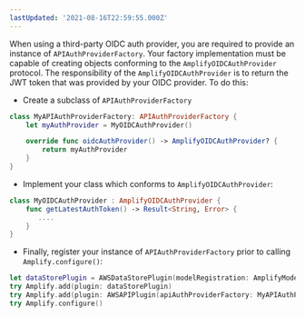 ```yaml
---
lastUpdated: '2021-08-16T22:59:55.000Z'
---
```

When using a third-party OIDC auth provider, you are required to provide an instance of `APIAuthProviderFactory`. Your factory implementation must be capable of creating objects conforming to the `AmplifyOIDCAuthProvider` protocol. The responsibility of the `AmplifyOIDCAuthProvider` is to return the JWT token that was provided by your OIDC provider. To do this:
* Create a subclass of `APIAuthProviderFactory`
```swift
class MyAPIAuthProviderFactory: APIAuthProviderFactory {
    let myAuthProvider = MyOIDCAuthProvider()

    override func oidcAuthProvider() -> AmplifyOIDCAuthProvider? {
        return myAuthProvider
    }
}
```

* Implement your class which conforms to `AmplifyOIDCAuthProvider`:
```swift
class MyOIDCAuthProvider : AmplifyOIDCAuthProvider {
    func getLatestAuthToken() -> Result<String, Error> {
       ....
    }
}
```
* Finally, register your instance of `APIAuthProviderFactory` prior to calling `Amplify.configure()`:
```swift
let dataStorePlugin = AWSDataStorePlugin(modelRegistration: AmplifyModels())
try Amplify.add(plugin: dataStorePlugin)
try Amplify.add(plugin: AWSAPIPlugin(apiAuthProviderFactory: MyAPIAuthProviderFactory()))
try Amplify.configure()
```
